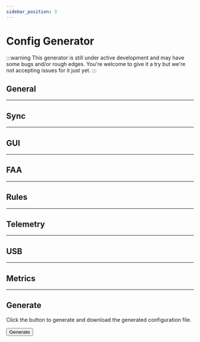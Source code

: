 ```yaml
---
sidebar_position: 3
---
```



# Config Generator

:::warning
This generator is still under active development and may have some bugs and/or
rough edges. You're welcome to give it a try but we're not accepting issues for
it just yet.
:::

<ConfigGeneratorForm>

## General

<ConfigGeneratorSection list={SantaConfigKeyGroups.general} />

---

## Sync

<ConfigGeneratorSection list={SantaConfigKeyGroups.sync} />

---

## GUI

<ConfigGeneratorSection list={SantaConfigKeyGroups.gui} />

---

## FAA

<ConfigGeneratorSection list={SantaConfigKeyGroups.faa} />

---

## Rules

<ConfigGeneratorSection list={SantaConfigKeyGroups.rules} />

---

## Telemetry

<ConfigGeneratorSection list={SantaConfigKeyGroups.telemetry} />

---

## USB

<ConfigGeneratorSection list={SantaConfigKeyGroups.usb} />

---

## Metrics

<ConfigGeneratorSection list={SantaConfigKeyGroups.metrics} />

---

## Generate

Click the button to generate and download the generated configuration file.

<Button type="submit">Generate</Button>

</ConfigGeneratorForm>

